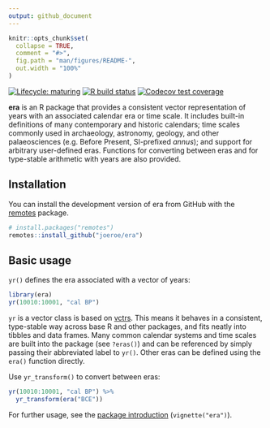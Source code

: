 ```yaml
---
output: github_document
---
```


<!-- README.md is generated from README.Rmd. Please edit that file -->

```r
knitr::opts_chunk$set(
  collapse = TRUE,
  comment = "#>",
  fig.path = "man/figures/README-",
  out.width = "100%"
)
```

<!-- badges: start -->
[![Lifecycle: maturing](https://img.shields.io/badge/lifecycle-maturing-blue.svg)](https://www.tidyverse.org/lifecycle/#maturing)
[![R build status](https://github.com/joeroe/era/workflows/R-CMD-check/badge.svg)](https://github.com/joeroe/era/actions)
[![Codecov test coverage](https://codecov.io/gh/joeroe/era/branch/master/graph/badge.svg)](https://codecov.io/gh/joeroe/era?branch=master)
<!-- badges: end -->

**era** is an R package that provides a consistent vector representation of years with an associated calendar era or time scale.
It includes built-in definitions of many contemporary and historic calendars;
time scales commonly used in archaeology, astronomy, geology, and other palaeosciences (e.g. Before Present, SI-prefixed *annus*);
and support for arbitrary user-defined eras. 
Functions for converting between eras and for type-stable arithmetic with years are also provided.

## Installation

You can install the development version of era from GitHub with the [remotes](https://remotes.r-lib.org/) package.

```r
# install.packages("remotes")
remotes::install_github("joeroe/era")
```

## Basic usage

`yr()` defines the era associated with a vector of years:

```r
library(era)
yr(10010:10001, "cal BP")
```

`yr` is a vector class is based on [vctrs](https://vctrs.r-lib.org/).
This means it behaves in a consistent, type-stable way across base R and other packages, and fits neatly into tibbles and data frames.
Many common calendar systems and time scales are built into the package (see `?eras()`) and can be referenced by simply passing their abbreviated label to `yr()`.
Other eras can be defined using the `era()` function directly.

Use `yr_transform()` to convert between eras:

```r
yr(10010:10001, "cal BP") %>% 
  yr_transform(era("BCE"))
```

For further usage, see the [package introduction](https://era.joeroe.io/articles/era.html) (`vignette("era")`).
